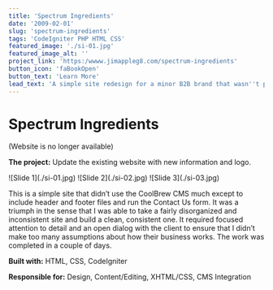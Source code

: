 ```yaml
---
title: 'Spectrum Ingredients'
date: '2009-02-01'
slug: 'spectrum-ingredients'
tags: 'CodeIgniter PHP HTML CSS'
featured_image: './si-01.jpg'
featured_image_alt: ''
project_link: 'https:/wwww.jimappleg8.com/spectrum-ingredients'
button_icon: 'faBookOpen'
button_text: 'Learn More'
lead_text: 'A simple site redesign for a minor B2B brand that wasn''t provided much of a budget. I was able to clean up, organize, and update a considerable amount of data in a couple of days.'
---
```


# Spectrum Ingredients

(Website is no longer available)

**The project:** Update the existing website with new information and logo.

<Carousel variant="dark">
  <Carousel.Item>
    ![Slide 1](./si-01.jpg)
  </Carousel.Item>
  <Carousel.Item>
    ![Slide 2](./si-02.jpg)
  </Carousel.Item>
  <Carousel.Item>
    ![Slide 3](./si-03.jpg)
  </Carousel.Item>
</Carousel>

This is a simple site that didn’t use the CoolBrew CMS much except to include header and footer files and run the Contact Us form. It was a triumph in the sense that I was able to take a fairly disorganized and inconsistent site and build a clean, consistent one. It required focused attention to detail and an open dialog with the client to ensure that I didn’t make too many assumptions about how their business works. The work was completed in a couple of days.

**Built with:** HTML, CSS, CodeIgniter

**Responsible for:** Design, Content/Editing, XHTML/CSS, CMS Integration
